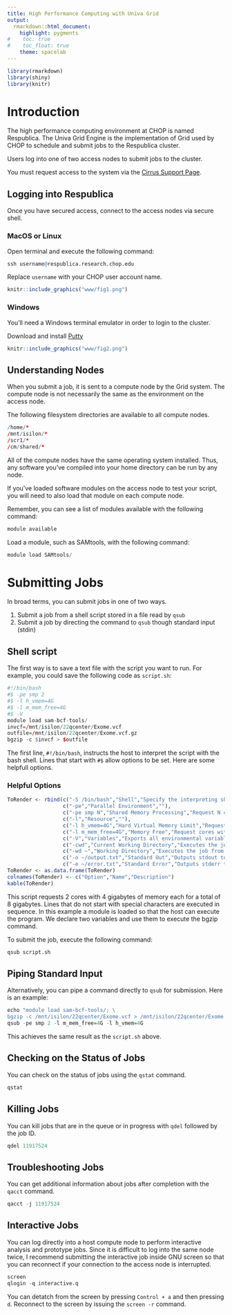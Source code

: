 ```yaml
---
title: High Performance Computing with Univa Grid
output: 
  rmarkdown::html_document:
    highlight: pygments
#    toc: true
#    toc_float: true
    theme: spacelab
---
```

```r
library(rmarkdown)
library(shiny)
library(knitr)
```
# Introduction

The high performance computing environment at CHOP is named Respublica. The Univa Grid Engine is the implementation of Grid used by CHOP to schedule and submit jobs to the Respublica cluster.

Users log into one of two access nodes to submit jobs to the cluster. 

You must request access to the system via the [Cirrus Support Page](http://cirrus.research.chop.edu/).

## Logging into Respublica

Once you have secured access, connect to the access nodes via secure shell.

### MacOS or Linux
Open terminal and execute the following command:
```r
ssh username@respublica.research.chop.edu
```
Replace `username` with your CHOP user account name.

```r
knitr::include_graphics("www/fig1.png")
```

### Windows
You'll need a Windows terminal emulator in order to login to the cluster.

Download and install [Putty](https://www.putty.org/)

```r
knitr::include_graphics("www/fig2.png")
```

## Understanding Nodes
When you submit a job, it is sent to a compute node by the Grid system. The compute node is not necessarily the same as the environment on the access node. 

The following filesystem directories are available to all compute nodes. 

```r
/home/*
/mnt/isilon/*
/scr1/*
/cm/shared/*
```

All of the compute nodes have the same operating system installed. Thus, any software you've compiled into your home directory can be run by any node.

If you've loaded software modules on the access node to test your script, you will need to also load that module on each compute node.

Remember, you can see a list of modules available with the following command:
```r
module available
```

Load a module, such as SAMtools, with the following command:
```r
module load SAMtools/
```

# Submitting Jobs
In broad terms, you can submit jobs in one of two ways.

1. Submit a job from a shell script stored in a file read by `qsub`
2. Submit a job by directing the command to `qsub` though standard input (stdin)


## Shell script
The first way is to save a text file with the script you want to run. For example, you could save the following code as `script.sh`:
```r
#!/bin/bash
#$ -pe smp 2
#$ -l h_vmem=4G
#$ -l m_mem_free=4G
#$ -V
module load sam-bcf-tools/
invcf=/mnt/isilon/22qcenter/Exome.vcf
outfile=/mnt/isilon/22qcenter/Exome.vcf.gz
bgzip -c $invcf > $outfile
```

The first line, `#!/bin/bash`, instructs the host to interpret the script with the bash shell. Lines that start with `#$` allow options to be set. Here are some helpfull options. 

### Helpful Options
```r
ToRender <- rbind(c("-S /bin/bash","Shell","Specify the interpreting shell for the script"),
                  c("-pe","Parallel Environment",""),
                  c("-pe smp N","Shared Memory Processing","Request N cores with shared memory resources"),
                  c("-l","Resource",""),
                  c("-l h_vmem=4G","Hard Virtual Memory Limit","Request a hard virtual memory limit of 4 gigabytes per core"),
                  c("-l m_mem_free=4G","Memory Free","Request cores with at least 4 gigabytes of free memory per core"),
                  c("-V","Variables","Exports all environmental variables to the job"),
                  c("-cwd","Current Working Directory","Executes the job from the current working directory"),
                  c("-wd ~","Working Directory","Executes the job from the home directory"),
                  c("-o ~/output.txt","Standard Out","Outputs stdout to ~/output.txt"),
                  c("-e ~/error.txt","Standard Error","Outputs stderr to ~/error.txt"))
ToRender <- as.data.frame(ToRender)
colnames(ToRender) <- c("Option","Name","Description")
kable(ToRender)
```

This script requests 2 cores with 4 gigabytes of memory each for a total of 8 gigabytes. Lines that do not start with special characters are executed in sequence. In this example a module is loaded so that the host can execute the program. We declare two variables and use them to execute the bgzip command. 

To submit the job, execute the following command: 
```r
qsub script.sh
```

## Piping Standard Input
Alternatively, you can pipe a command directly to `qsub` for submission. Here is an example:
```r
echo "module load sam-bcf-tools/; \
bgzip -c /mnt/isilon/22qcenter/Exome.vcf > /mnt/isilon/22qcenter/Exome.vcf" | \
qsub -pe smp 2 -l m_mem_free=4G -l h_vmem=4G
```
This achieves the same result as the `script.sh` above.

## Checking on the Status of Jobs
You can check on the status of jobs using the `qstat` command.
```r
qstat
```

## Killing Jobs
You can kill jobs that are in the queue or in progress with `qdel` followed by the job ID.
```r
qdel 11917524
```

## Troubleshooting Jobs
You can get additional information about jobs after completion with the `qacct` command.
```r
qacct -j 11917524
```

## Interactive Jobs
You can log directly into a host compute node to perform interactive analysis and prototype jobs. Since it is difficult to log into the same node twice, I recommend submitting the interactive job inside GNU screen so that you can reconnect if your connection to the access node is interrupted. 

```r
screen
qlogin -q interactive.q
```

You can detatch from the screen by pressing `Control + a` and then pressing `d`. Reconnect to the screen by issuing the `screen -r` command. 